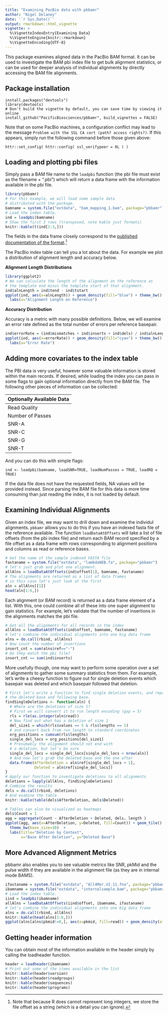 ```yaml
---
title: "Examining PacBio data with pbbamr"
author: "Nigel Delaney"
date: '`r Sys.Date()`'
output: rmarkdown::html_vignette
vignette: >
  %\VignetteIndexEntry{Examining Data}
  %\VignetteEngine{knitr::rmarkdown}
  %\VignetteEncoding{UTF-8}
---
```


This package examines aligned data in the PacBio BAM format.  It can be used to 
investigate the BAM pbi index file to get bulk alignment statistics, or can be
used for deeper analysis of individual alignments by directly accessing
the BAM file alignments.

## Package installation

```
install.packages("devtools")
library(devtools)
# Don't build the vignette by default, you can save time by viewing it online
install_github("PacificBiosciences/pbbamr", build_vignettes = FALSE)
```
Note that on some PacBio machines, a configuration conflict may lead to the
message `Problem with the SSL CA cert (path? access rights?)`.  If this appears,
simply run the following command before those given above:

    httr::set_config( httr::config( ssl_verifypeer = 0L ) )

## Loading and plotting pbi files

Simply pass a BAM file name to the `loadpbi` function (the pbi file must exist
as the filename + ".pbi") which will return a data frame with the information
available in the pbi file.

```r
library(pbbamr)
# For this example, we will load some sample data
# distributed with the package.
bamname = system.file("extdata", "bam_mapping_1.bam", package="pbbamr")
# Load the index table.
ind = loadpbi(bamname)
# Show the first 3 rows (transposed, note kable just formats)
knitr::kable(t(ind[1:3,]))
```

The fields in the data frame closely correspond to the [published documentation
of the
format](http://pacbiofileformats.readthedocs.org/en/latest/PacBioBamIndex.html).[^1]

[^1]: Note that because R does cannot represent long integers, we store the file offset
as a string (which is a detail you can ignore).


The PacBio index table can tell you a lot about the data.  For example we plot a
distribution of alignment length and accuracy below.

**Alignment Length Distributions**

```r
library(ggplot2)
# We can calculate the length of the alignment on the reference as 
# the template end minus the template start of that alignment.
ind$alnLength = ind$tend - ind$tstart
ggplot(ind, aes(x=alnLength)) + geom_density(fill="blue") + theme_bw() +
  labs(x="Alignment Length on Reference")
```

**Accuracy Distribution**

Accuracy is a metric with many possible definitions.  Below, we will examine an
error rate defined as the total number of errors per reference basepair.

```r
ind$errorRate = (ind$mismatches + ind$inserts + ind$dels) / ind$alnLength 
ggplot(ind, aes(x=errorRate)) + geom_density(fill="cyan") + theme_bw() +
  labs(x="Error Rate")
```


## Adding more covariates to the index table

The PBI data is very useful, however some valuable information is stored within 
the main records.  If desired, while loading the index you can pass in some 
flags to gain optional information directly from the BAM file.  The following
other pieces of information can be collected:

| Optionally Available Data  |
| ----  |
| Read Quality |
| Number of Passes |
| SNR-A |
| SNR-C |
| SNR-G |
| SNR-T |

And you can do this with simple flags:

```
ind <- loadpbi(bamname, loadSNR=TRUE, loadNumPasses = TRUE, loadRQ = TRUE)
```

If the data file does not have the requested fields, NA values will be provided 
instead.  Since parsing the BAM file for this data is more time consuming than
just reading the index, it is not loaded by default.


## Examining Individual Alignments

Given an index file, we may want to drill down and examine the individul
alignments.  `pbbamr` allows you to do this if you have an indexed fasta file of
the reference available.  The function `loadDataAtOffsets` will take a list of
file offsets (from the pbi index file) and return each BAM record specified by a
file offset as a data frame with rows corresponding to alignment positions and
columns as read or reference bases.

```r
# Get the name of the sample indexed FASTA file
fastaname = system.file("extdata", "lambdaNEB.fa", package="pbbamr")
# let's just grab and plot one alignment.
allAlns = loadDataAtOffsets(ind$offset[1], bamname, fastaname)
# The alignments are returned as a list of data frames
# in this case let's just look at the first
aln = allAlns[[1]]
head(aln[1:6,])
```

Each alignment (or BAM record) is returned as a data frame element of a list. 
With this, one could combine all of these into one super alignment to gain
statistics.  For example, let's validate that the number of insertions in the
alignments matches the pbi file.


```r
# Get all the alignments for all records in the index
allAlns = loadDataAtOffsets(ind$offset, bamname, fastaname)
# let's combine the individual alignments into one big data frame
alns = do.call(rbind, allAlns)
# Now count the number of insertions
insert_cnt = sum(alns$ref=="-")
# Do they match the pbi file?
insert_cnt == sum(ind$inserts)
```

More usefully though, one may want to perform some operation over a set of 
alignments to gather some summary statistics from them.  For example, let's 
write a cheesy function to figure out for single deletion events which basepair
was deleted and which basepair followed that deletion.

```r
# First let's write a function to find single deletion events, and report 
# the deleted base and following base.
findSingleDeletions <- function(aln) {
  # Where are the deletions of size 1?
  # First we will convert it to run length encoding (gap = 5)
  rls = rle(as.integer(aln$read))
  # Now find out what has a deletion of size 1
  del_size1 = which(rls$values == 5 & rls$lengths == 1)
  # and convert back from run length to standard coordinates
  org_positions = cumsum(rls$lengths)
  single_del_locs = org_positions[del_size1]
  # Presumably the alignment should not end with 
  # a deletion, but let's be sure
  single_del_locs = single_del_locs[single_del_locs < nrow(aln)]
  # And now let's grab the deleted base and the one after
  data.frame(AfterDeletion = aln$ref[single_del_locs + 1], 
             Deleted = aln$ref[single_del_locs])
}
# Apply our function to investigate deletions to all alignments
deletions = lapply(allAlns, findSingleDeletions)
# Combine the results
dels = do.call(rbind, deletions)
# And examine the table
knitr::kable(table(dels$AfterDeletion, dels$Deleted))

# Tables can also be visualized as heatmaps
dels$Count = 1
agg = aggregate(Count ~ AfterDeletion + Deleted, dels, length )
ggplot(agg, aes(x=AfterDeletion, y=Deleted, fill=Count)) + geom_tile() +
  theme_bw(base_size=10)  + 
  labs(title="Deletion by Context",
       x="Base After Deletion", y="Deleted Base")
```  
  
  
## More Advanced Alignment Metrics

pbbamr also enables you to see valuable metrics like SNR, pkMid and the pulse 
width if they are available in the alignment file (as they are in internal mode BAMS).

```r
ifastaname = system.file("extdata", "All4Mer.V2.11.fna", package="pbbamr")
ibamname = system.file("extdata", "internalsample.bam", package="pbbamr")
# Load the index table.
iind = loadpbi(ibamname)
allAlns = loadDataAtOffsets(iind$offset, ibamname, ifastaname)
# let's combine the individual alignments into one big data frame
alns = do.call(rbind, allAlns)
knitr::kable(head(alns[1:6,]))
ggplot(alns[alns$pkmid!=0,], aes(x=pkmid, fill=read)) + geom_density(alpha=.5) + theme_classic()
```
  
## Getting header information

You can obtain most of the information available in the header simply by calling
the loadheader function.
```r
header = loadheader(ibamname)
# Print out some of the items available in the list
knitr::kable(header$version)
knitr::kable(header$readgroups)
knitr::kable(header$sequences)
knitr::kable(header$programs)

```

